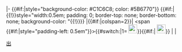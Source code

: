 <includeonly>|- {{#if:{{{closed|}}}|style="background-color: #C1C6C8; color: #5B6770"}}
{{#if:{{{line|}}}|{{!}}style="width:0.5em; padding: 0; border-top: none; border-bottom: none; background-color: {{重慶軌道交通顏色|{{{line}}}}}"{{!}}}}
|{{#if:{{{shared|}}}|colspan=2}}| <span {{#if:{{{shared|}}}|style="padding-left: 0.5em"}}>{{重庆轨道交通出口标志|{{{1}}}|acc=}}{{#switch:{{{acc|}}}|1=&emsp14;[[File:CRT Elevator.svg|x24px|无障碍电梯|link=]]}}{{#if:{{{toilet|}}}|&emsp14;[[File:CRT Toilet.svg|x24px|卫生间|link=]]}}{{{ref|}}}</span>
| {{{2|}}}
| {{{3|}}}</includeonly><noinclude>[[Category:重庆轨道交通模板|出]]</noinclude>